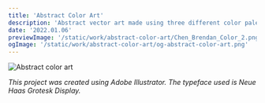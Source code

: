 ```yaml
---
title: 'Abstract Color Art'
description: 'Abstract vector art made using three different color palettes.'
date: '2022.01.06'
previewImage: '/static/work/abstract-color-art/Chen_Brendan_Color_2.png'
ogImage: '/static/work/abstract-color-art/og-abstract-color-art.png'
---
```


![Abstract color art](/static/work/abstract-color-art/Chen_Brendan_Color_2.png)

*This project was created using Adobe Illustrator. The typeface used is Neue Haas Grotesk Display.*